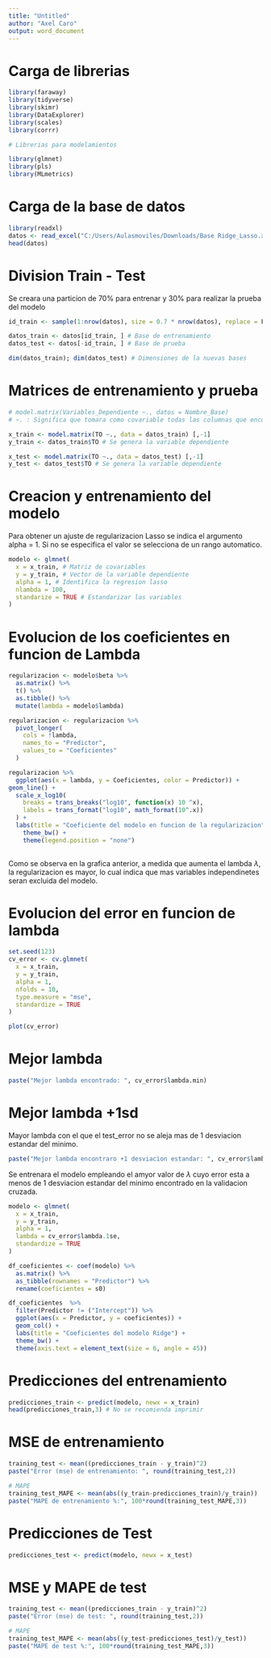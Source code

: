 ---
title: "Untitled"
author: "Axel Caro"
output: word_document
---

# Carga de librerias

```{r}

library(faraway)
library(tidyverse)
library(skimr)
library(DataExplorer)
library(scales)
library(corrr)

# Librerias para modelamientos

library(glmnet)
library(pls)
library(MLmetrics)

```

# Carga de la base de datos

```{r}
library(readxl)
datos <- read_excel("C:/Users/Aulasmoviles/Downloads/Base Ridge_Lasso.xlsx", sheet = "TO")
head(datos)
```

# Division Train - Test

Se creara una particion de 70% para entrenar y 30% para realizar la prueba del modelo

```{r}

id_train <- sample(1:nrow(datos), size = 0.7 * nrow(datos), replace = F)

datos_train <- datos[id_train, ] # Base de entrenamiento
datos_test <- datos[-id_train, ] # Base de prueba

dim(datos_train); dim(datos_test) # Dimensiones de la nuevas bases

```
# Matrices de entrenamiento y prueba

```{r}
# model.matrix(Variables_Dependiente ~., datos = Nombre_Base)
# ~. : Significa que tomara como covariable todas las columnas que encuentre en la base de datos diferentes a la Variable_Dependiente

x_train <- model.matrix(TO ~., data = datos_train) [,-1]
y_train <- datos_train$TO # Se genera la variable dependiente

x_test <- model.matrix(TO ~., data = datos_test) [,-1]
y_test <- datos_test$TO # Se genera la variable dependiente
```

# Creacion y entrenamiento del modelo

Para obtener un ajuste de regularizacion Lasso se indica el argumento alpha = 1. Si no se especifica el valor se selecciona de un rango automatico.

```{r}

modelo <- glmnet(
  x = x_train, # Matriz de covariables
  y = y_train, # Vector de la variable dependiente
  alpha = 1, # Identifica la regresion lasso
  nlambda = 100,
  standarize = TRUE # Estandarizar las variables
)

```

# Evolucion de los coeficientes en funcion de Lambda

```{r}

regularizacion <- modelo$beta %>%
  as.matrix() %>%
  t() %>%
  as.tibble() %>%
  mutate(lambda = modelo$lambda)

regularizacion <- regularizacion %>%
  pivot_longer(
    cols = !lambda,
    names_to = "Predictor",
    values_to = "Coeficientes"
  )

regularizacion %>%
  ggplot(aes(x = lambda, y = Coeficientes, color = Predictor)) +
geom_line() + 
  scale_x_log10(
    breaks = trans_breaks("log10", function(x) 10 ^x),
    labels = trans_format("log10", math_format(10^.x))
  ) + 
  labs(title = "Coeficiente del modelo en funcion de la regularizacion") +
    theme_bw() + 
    theme(legend.position = "none")
  

```

Como se observa en la grafica anterior, a medida que aumenta el lambda $\lambda$, la regularizacion es mayor, lo cual indica que mas variables independinetes seran excluida del modelo.

# Evolucion del error en funcion de lambda

```{r}

set.seed(123)
cv_error <- cv.glmnet(
  x = x_train,
  y = y_train,
  alpha = 1,
  nfolds = 10,
  type.measure = "mse",
  standardize = TRUE
)

plot(cv_error)

```

# Mejor lambda

```{r}

paste("Mejor lambda encontrado: ", cv_error$lambda.min)

```

# Mejor lambda +1sd

Mayor lambda con el que el test_error no se aleja mas de 1 desviacion estandar del minimo.

```{r}

paste("Mejor lambda encontraro +1 desviacion estandar: ", cv_error$lambda.1se)

```
Se entrenara el modelo empleando el amyor valor de $\lambda$ cuyo error esta a menos de 1 desviacion estandar del minimo encontrado en la validacion cruzada.

```{r}

modelo <- glmnet(
  x = x_train,
  y = y_train,
  alpha = 1,
  lambda = cv_error$lambda.1se,
  standardize = TRUE
)

```

```{r}

df_coeficientes <- coef(modelo) %>%
  as.matrix() %>%
  as_tibble(rownames = "Predictor") %>%
  rename(coeficientes = s0)

df_coeficientes  %>%
  filter(Predictor != ("Intercept")) %>%
  ggplot(aes(x = Predictor, y = coeficientes)) +
  geom_col() + 
  labs(title = "Coeficientes del modelo Ridge") + 
  theme_bw() +
  theme(axis.text = element_text(size = 6, angle = 45))

```


# Predicciones del entrenamiento

```{r}

predicciones_train <- predict(modelo, newx = x_train)
head(predicciones_train,3) # No se recomienda imprimir

```
# MSE de entrenamiento

```{r}
training_test <- mean((predicciones_train - y_train)^2)
paste("Error (mse) de entrenamiento: ", round(training_test,2))

# MAPE
training_test_MAPE <- mean(abs((y_train-predicciones_train)/y_train))
paste("MAPE de entrenamiento %:", 100*round(training_test_MAPE,3))

```
# Predicciones de Test

```{r}

predicciones_test <- predict(modelo, newx = x_test)

```

# MSE y MAPE de test

```{r}
training_test <- mean((predicciones_train - y_train)^2)
paste("Error (mse) de test: ", round(training_test,2))

# MAPE
training_test_MAPE <- mean(abs((y_test-predicciones_test)/y_test))
paste("MAPE de test %:", 100*round(training_test_MAPE,3))
```


